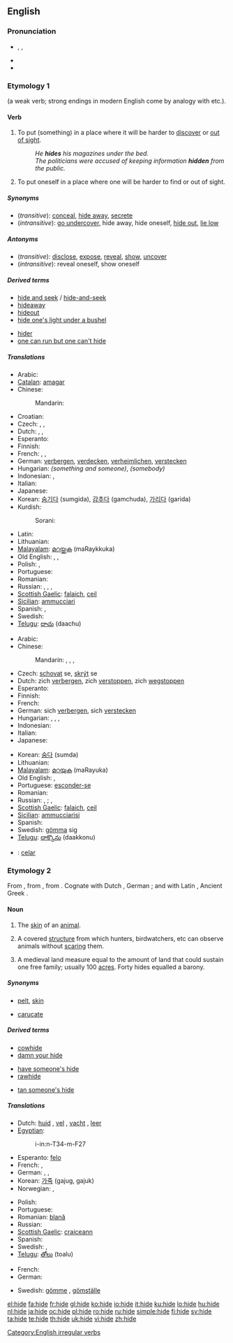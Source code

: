 ==English==

===Pronunciation===
* {{enPR|hīd}}, {{IPA|/haɪd/}}, {{SAMPA|/haId/}}
* {{audio|en-us-hide.ogg|Audio (US)}}
* {{rhymes|aɪd}}

===Etymology 1===
{{etyl|ang}} {{term|hydan|hȳdan}} (a weak verb; strong endings in modern English come by analogy with {{term|ride}} etc.).

====Verb====
{{en-verb|hides|hiding|hid|hidden}}

# {{transitive}} To put (something) in a place where it will be harder to [[discover]] or [[out of sight]].
#: ''He '''hides''' his magazines under the bed.''
#: ''The politicians were accused of keeping information '''hidden''' from the public.''
# {{intransitive}} To put oneself in a place where one will be harder to find or out of sight.

=====Synonyms=====
* (''transitive''): [[conceal]], [[hide away]], [[secrete]]
* (''intransitive''): [[go undercover]], hide away, hide oneself, [[hide out]], [[lie low]]

=====Antonyms=====

* (''transitive''): [[disclose]], [[expose]], [[reveal]], [[show]], [[uncover]]
* (''intransitive''): reveal oneself, show oneself

=====Derived terms=====
{{top2}}
* [[hide and seek]] / [[hide-and-seek]]
* [[hideaway]]
* [[hideout]]
* [[hide one's light under a bushel]]
{{mid2}}
* [[hider]]
* [[one can run but one can't hide]]
{{bottom2}}

=====Translations=====
{{trans-top|(transitive)}}
* Arabic: {{t-|ar|أخفى|tr='akhfaa}}
* [[Catalan]]: [[amagar]]
* Chinese:
*: Mandarin: {{t-|cmn|藏|tr=cáng|sc=Hani}}
* Croatian: {{t-|hr|kriti}}
* Czech: {{t-|cs|schovat}}, {{t-|cs|skrýt}},  {{t-|cs|ukrýt}}
* Dutch: {{t+|nl|verbergen}}, {{t+|nl|verstoppen}}, {{t-|nl|wegstoppen}}
* Esperanto: {{t-|eo|kaŝi|xs=Esperanto}}
* Finnish: {{t+|fi|piilottaa}}
* French: {{t+|fr|cacher}}, {{t+|fr|dissimuler}}, {{t+|fr|masquer}}
* German: [[verbergen]], [[verdecken]], [[verheimlichen]], [[verstecken]]
* Hungarian: {{t-|hu|rejt}} ''(something and someone)'', {{t-|hu|elbujtat}} ''(somebody)''
* Indonesian: {{t+|id|menyembunyikan|xs=Indonesian}}, {{t+|id|sembunyi|xs=Indonesian}}
* Italian: {{t+|it|nascondere}}
* Japanese: {{t|ja|隠す|tr=かくす, kakusu}}
* Korean: [[숨기다]] (sumgida), [[감추다]] (gamchuda), [[가리다]] (garida)
* Kurdish:
*: Sorani: {{t|ku|شاردنه‌وه‌|tr=shArdnawa|sc=ku-Arab}}
{{trans-mid}}
* Latin: {{t-|la|occulo|alt=occulō}}
* Lithuanian: {{t-|lt|slėpti|xs=Lithuanian}}
* [[Malayalam]]: [[മറയ്ക്കുക]] (maRaykkuka)
* Old English: {{t-|ang|hydan|alt=hȳdan|xs=Old English}}, {{t-|ang|miþan|alt=mīþan|xs=Old English}}, {{t-|ang|helan|xs=Old English}}
* Polish: {{t+|pl|chować}}, {{t+|pl|ukrywać}}
* Portuguese: {{t+|pt|esconder}}
* Romanian: {{t+|ro|ascunde}}
* Russian: {{t+|ru|прятать|tr=prjátat'}} {{impf}}, {{t+|ru|спрятать|tr=sprjátat'}} {{pf}}, {{t|ru|скрывать|tr=skryvát'}} {{impf}}, {{t|ru|скрыть|tr=skrýt'}} {{pf}}
* [[Scottish Gaelic]]: [[falaich]], [[ceil]]
* [[Sicilian]]: [[ammucciari]]
* Spanish: {{t+|es|esconder}}, {{t-|es|ocultar}}
* Swedish: {{t+|sv|gömma}}
* [[Telugu]]: [[దాచు]] (daachu)
{{trans-bottom}}

{{trans-top|(intransitive)}}
* Arabic: {{t|ar|إختبأ|tr='ikhtaba'a}}
* Chinese:
*: Mandarin: {{t|cmn|躲藏|tr=duǒcáng|sc=Hani}},  {{t|cmn|隱藏|sc=Hani}},  {{t|cmn|隐藏|tr=yǐncáng|sc=Hani}},  {{t-|cmn|躲|tr=duǒ|sc=Hani}}
* Czech: [[schovat]] se, [[skrýt]] se
* Dutch: zich [[verbergen]], zich [[verstoppen]], zich [[wegstoppen]]
* Esperanto: {{t-|eo|kaŝiĝi|xs=Esperanto}}
* Finnish: {{t+|fi|piiloutua}}
* French: {{t+|fr|se cacher}}
* German: sich [[verbergen]], sich [[verstecken]]
* Hungarian: {{t+|hu|elbújik}}, {{t-|hu|bújik}}, {{t-|hu|rejtőzik}}, {{t-|hu|rejtőzködik}}
* Indonesian: {{t+|id|bersembunyi|xs=Indonesian}}
* Italian: {{t-|it|nascondersi}}
* Japanese: {{t|ja|隠れる|tr=かくれる, kakureru}}
{{trans-mid}}
* Korean: [[숨다]] (sumda)
* Lithuanian: {{t-|lt|slėptis|xs=Lithuanian}}
* [[Malayalam]]: [[മറയുക]] (maRayuka)
* Old English: {{t-|ang|hydan|alt=hȳdan|xs=Old English}}, {{t-|ang|miþan|alt=mīþan|xs=Old English}}
* Portuguese: [[esconder-se]]
* Romanian: {{t+|ro|ascunde}}
* Russian: {{t|ru|прятаться|tr=prjátat'sja}} {{impf}}, {{t|ru|спрятаться|tr=sprjátat'sja}} {{pf}}; {{t|ru|скрываться|tr=skryvát'sja}} {{impf}}, {{t+|ru|скрыться|tr=skrýt'sja}} {{pf}}
* [[Scottish Gaelic]]: [[falaich]], [[ceil]]
* [[Sicilian]]: [[ammucciarisi]]
* Spanish: {{t-|es|esconderse}}
* Swedish: [[gömma]] sig
* [[Telugu]]: [[దాక్కొను]] (daakkonu)
{{trans-bottom}}

{{checktrans}}

* {{ttbc|Ido}}: [[celar]]

===Etymology 2===
From {{etyl|ang|en}} {{term|hyd|hȳd|lang=ang}}, from {{proto|Germanic|hūđiz|lang=en}}, from {{proto|Indo-European|kūtis|lang=en}}.  Cognate with Dutch {{term|huid|lang=nl}}, German {{term|Haut|lang=de}}; and with Latin {{term|cutis|lang=la}}, Ancient Greek {{term|κύτος|tr=kutos|sc=polytonic|lang=grc}}.

====Noun====
{{en-noun|s}}

# {{countable}} The [[skin]] of an [[animal]].
# {{countable}} {{italbrac|mainly British}} A covered [[structure]] from which hunters, birdwatchers, etc can observe animals without [[scare|scaring]] them.
# A medieval land measure equal to the amount of land that could sustain one free family; usually 100 [[acre]]s. Forty hides equalled a barony.

=====Synonyms=====
* {{italbrac-colon|animal skin}} [[pelt]], [[skin]]
* {{italbrac-colon|land measure}} [[carucate]]

=====Derived terms=====
{{rel-top3|Terms derived from the noun "hide" (etymology 2)}}
* [[cowhide]]
* [[damn your hide]]
{{rel-mid3}}
* [[have someone's hide]]
* [[rawhide]]
{{rel-mid3}}
* [[tan someone's hide]]
{{rel-bottom}}

=====Translations=====
{{trans-top|skin of an animal}}
* Dutch: [[huid]] {{f}}, [[vel]] {{n}}, [[vacht]] {{f}}, [[leer]] {{n}}
* [[Egyptian]]: {{tø|egy|ỉnm|alt=nm|sc=Egyp}}
*: <hiero>i-in:n-T34-m-F27</hiero>
* Esperanto: [[felo]]
* French: {{t+|fr|cuir|m}}, {{t+|fr|peau|f}}
* German: {{t+|de|Haut|f}}, {{t+|de|Fell|n}}, {{t+|de|Leder|n}}
* Korean: [[가죽]] (gajug, gajuk)
* Norwegian: {{t-|no|skinn|n}}, {{t+|no|dyrehud|m}}
{{trans-mid}}
* Polish: {{t+|pl|skóra|f}}
* Portuguese: {{t+|pt|pele|f}}
* Romanian: [[blană]] {{f}}
* Russian: {{t+|ru|шкура|f|tr=škúra}}
* [[Scottish Gaelic]]: [[craiceann]] {{m}}
* Spanish: {{t+|es|piel|f}}
* Swedish: {{t+|sv|hud|c}}, {{t+|sv|skinn|n}}
* [[Telugu]]: [[తోలు]] (toalu)
{{trans-bottom}}

{{trans-top|covered structure for observing animals}}
* French: {{t+|fr|cache|f}}
* German: {{t+|de|Hochsitz|m}}
{{trans-mid}}
* Swedish: [[gömme]] {{n}}, [[gömställe]] {{n}}
{{trans-bottom}}

{{trans-top|land measure}}
{{trans-mid}}
{{trans-bottom}}

[[Category:English irregular verbs]]

[[el:hide]]
[[fa:hide]]
[[fr:hide]]
[[gl:hide]]
[[ko:hide]]
[[io:hide]]
[[it:hide]]
[[ku:hide]]
[[lo:hide]]
[[hu:hide]]
[[nl:hide]]
[[ja:hide]]
[[oc:hide]]
[[pl:hide]]
[[ro:hide]]
[[ru:hide]]
[[simple:hide]]
[[fi:hide]]
[[sv:hide]]
[[ta:hide]]
[[te:hide]]
[[th:hide]]
[[uk:hide]]
[[vi:hide]]
[[zh:hide]]